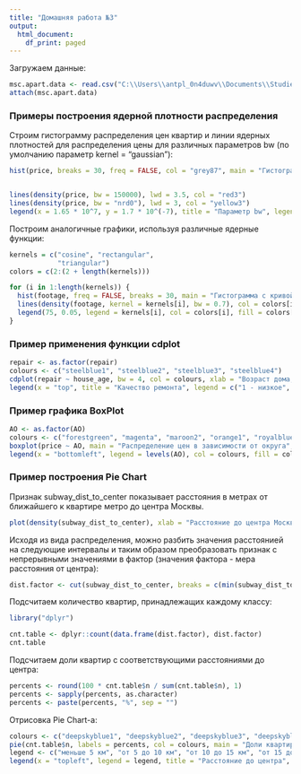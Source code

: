 ---
title: "Домашняя работа №3"
output:
  html_document:
    df_print: paged
---

Загружаем данные:
```{r}
msc.apart.data <- read.csv("C:\\Users\\antpl_0n4duwv\\Documents\\Studies\\prac\\moscow_apartment_listings.csv")
attach(msc.apart.data)
```

### Примеры построения ядерной плотности распределения

Строим гистограмму распределения цен квартир и линии ядерных плотностей для распределения цены для различных параметров bw (по умолчанию параметр kernel = "gaussian"):
```{r}
hist(price, breaks = 30, freq = FALSE, col = "grey87", main = "Гистограмма с различными кривыми ядерной плотности", xlab = "Цена", ylab = "Плотность")


lines(density(price, bw = 150000), lwd = 3.5, col = "red3")
lines(density(price, bw = "nrd0"), lwd = 3, col = "yellow3")
legend(x = 1.65 * 10^7, y = 1.7 * 10^(-7), title = "Параметр bw", legend = c("150000", "\"nrd0\""), col = c("red3", "yellow3"), fill = c("red3", "yellow3"), text.font = 3, bg = "grey70")

```

Построим аналогичные графики, используя различные ядерные функции:
```{r}
kernels = c("cosine", "rectangular",
            "triangular")
colors = c(2:(2 + length(kernels)))

for (i in 1:length(kernels)) {
  hist(footage, freq = FALSE, breaks = 30, main = "Гистограмма с кривой ядерной плотности", xlab = "метраж", ylab = "Вероятность")
  lines(density(footage, kernel = kernels[i], bw = 0.7), col = colors[i], lw = 3)
  legend(75, 0.05, legend = kernels[i], col = colors[i], fill = colors[i], title = "Тип ядра")
}

```

### Пример применения функции cdplot

```{r}
repair <- as.factor(repair)
colours <- c("steelblue1", "steelblue2", "steelblue3", "steelblue4")
cdplot(repair ~ house_age, bw = 4, col = colours, xlab = "Возраст дома, года", ylab = c("Качество ремонта"))
legend(x = "top", title = "Качество ремонта", legend = c("1 - низкое", "2", "3", "4 - высокое"), col = colours, fill = colours, cex = 0.7)
```

### Пример графика BoxPlot
```{r}
AO <- as.factor(AO)
colours <- c("forestgreen", "magenta", "maroon2", "orange1", "royalblue2", "red", "skyblue3", "darkcyan", "coral")
boxplot(price ~ AO, main = "Распределение цен в зависимости от округа", ylab = "Администативный округ", xlab = "Цена", las = 1, col = colours, horizontal = TRUE)
legend(x = "bottomleft", legend = levels(AO), col = colours, fill = colours, cex = 0.45)
```



### Пример построения Pie Chart
Признак subway_dist_to_center показывает расстояния в метрах от ближайшего к квартире метро до центра Москвы.
```{r}
plot(density(subway_dist_to_center), xlab = "Расстояние до центра Москвы", ylab = "Плотность", col = "red", main = "Ядерная плотность для subway_dist_to_center")

```


Исходя из вида распределения, можно разбить значения расстоянией на следующие интервалы и таким образом преобразовать признак с непрерывными значениями в фактор (значения фактора - мера расстояния от центра):
```{r}
dist.factor <- cut(subway_dist_to_center, breaks = c(min(subway_dist_to_center) - 1, 5000, 10000, 15000, 20000, max(subway_dist_to_center) + 1), labels = c(1:5))
```

Подсчитаем количество квартир, принадлежащих каждому классу:
```{r}
library("dplyr")

cnt.table <- dplyr::count(data.frame(dist.factor), dist.factor)
cnt.table

```

Подсчитаем доли квартир с соответствующими расстояниями до центра:
```{r}
percents <- round(100 * cnt.table$n / sum(cnt.table$n), 1)
percents <- sapply(percents, as.character)
percents <- paste(percents, "%", sep = "")
```

Отрисовка Pie Chart-а:
```{r}
colours <- c("deepskyblue1", "deepskyblue2", "deepskyblue3", "deepskyblue4", "darkblue")
pie(cnt.table$n, labels = percents, col = colours, main = "Доли квартир по расстоянию до центра Москвы")
legend <- c("меньше 5 км", "от 5 до 10 км", "от 10 до 15 км", "от 15 до 20 км", "больше 20 км")
legend(x = "topleft", legend = legend, title = "Расстояние до центра", col = colours, fill = colours, cex = 0.8)

```


